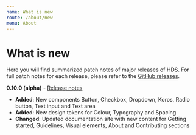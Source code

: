 ```yaml
---
name: What is new
route: /about/new
menu: About
---
```




# What is new

<LargeParagraph>
    Here you will find summarized patch notes of major releases of HDS. For full patch notes for each release, please refer to the <a href="https://github.com/City-of-Helsinki/helsinki-design-system/releases">GitHub releases</a>.
</LargeParagraph>

**0.10.0 (alpha)** - [Release notes](https://github.com/City-of-Helsinki/helsinki-design-system/releases/tag/v0.10.0)

- **Added**: New components Button, Checkbox, Dropdown, Koros, Radio button, Text input and Text area
- **Added**: New design tokens for Colour, Typography and Spacing
- **Changed**: Updated documentation site with new content for Getting started, Guidelines, Visual elements, About and Contributing sections
